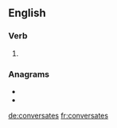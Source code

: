 ==English==

===Verb===
{{head|en|verb form}}

# {{en-third-person singular of|conversate}}

===Anagrams===
* {{l|en|conservates}}
* {{l|en|convertases}}

[[de:conversates]]
[[fr:conversates]]